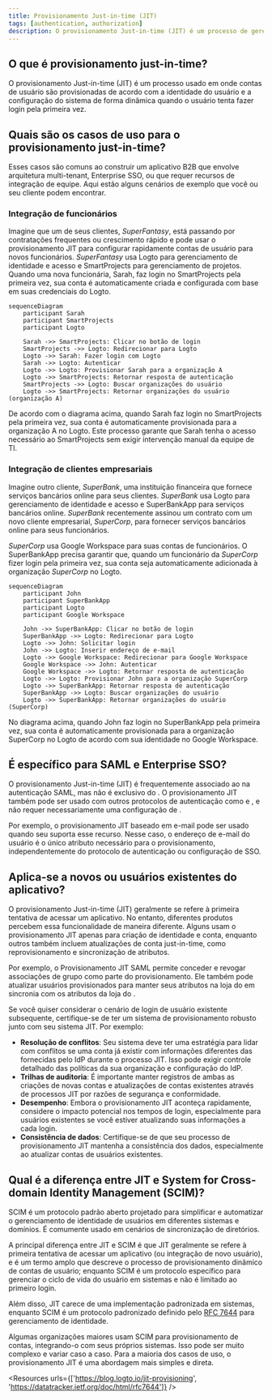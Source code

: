 ```yaml
---
title: Provisionamento Just-in-time (JIT)
tags: [authentication, authorization]
description: O provisionamento Just-in-time (JIT) é um processo de gerenciamento de identidade e acesso (IAM) onde contas de usuário são provisionadas dinamicamente quando um usuário faz login pela primeira vez.
---
```


## O que é provisionamento just-in-time?

O provisionamento Just-in-time (JIT) é um processo usado em <Ref slug="iam" /> onde contas de usuário são provisionadas de acordo com a identidade do usuário e a configuração do sistema de forma dinâmica quando o usuário tenta fazer login pela primeira vez.

## Quais são os casos de uso para o provisionamento just-in-time?

Esses casos são comuns ao construir um aplicativo B2B que envolve arquitetura multi-tenant, Enterprise SSO, ou que requer recursos de integração de equipe. Aqui estão alguns cenários de exemplo que você ou seu cliente podem encontrar.

### Integração de funcionários

Imagine que um de seus clientes, *SuperFantasy*, está passando por contratações frequentes ou crescimento rápido e pode usar o provisionamento JIT para configurar rapidamente contas de usuário para novos funcionários. *SuperFantasy* usa Logto para gerenciamento de identidade e acesso e SmartProjects para gerenciamento de projetos. Quando uma nova funcionária, Sarah, faz login no SmartProjects pela primeira vez, sua conta é automaticamente criada e configurada com base em suas credenciais do Logto.

```mermaid
sequenceDiagram
    participant Sarah
    participant SmartProjects
    participant Logto

    Sarah ->> SmartProjects: Clicar no botão de login
    SmartProjects ->> Logto: Redirecionar para Logto
    Logto ->> Sarah: Fazer login com Logto
    Sarah ->> Logto: Autenticar
    Logto ->> Logto: Provisionar Sarah para a organização A
    Logto ->> SmartProjects: Retornar resposta de autenticação
    SmartProjects ->> Logto: Buscar organizações do usuário
    Logto ->> SmartProjects: Retornar organizações do usuário (organização A)
```

De acordo com o diagrama acima, quando Sarah faz login no SmartProjects pela primeira vez, sua conta é automaticamente provisionada para a organização A no Logto. Este processo garante que Sarah tenha o acesso necessário ao SmartProjects sem exigir intervenção manual da equipe de TI.

### Integração de clientes empresariais

Imagine outro cliente, *SuperBank*, uma instituição financeira que fornece serviços bancários online para seus clientes. *SuperBank* usa Logto para gerenciamento de identidade e acesso e SuperBankApp para serviços bancários online. *SuperBank* recentemente assinou um contrato com um novo cliente empresarial, *SuperCorp*, para fornecer serviços bancários online para seus funcionários.

*SuperCorp* usa Google Workspace para suas contas de funcionários. O SuperBankApp precisa garantir que, quando um funcionário da *SuperCorp* fizer login pela primeira vez, sua conta seja automaticamente adicionada à organização *SuperCorp* no Logto.

```mermaid
sequenceDiagram
    participant John
    participant SuperBankApp
    participant Logto
    participant Google Workspace

    John ->> SuperBankApp: Clicar no botão de login
    SuperBankApp ->> Logto: Redirecionar para Logto
    Logto ->> John: Solicitar login
    John ->> Logto: Inserir endereço de e-mail
    Logto ->> Google Workspace: Redirecionar para Google Workspace
    Google Workspace ->> John: Autenticar
    Google Workspace ->> Logto: Retornar resposta de autenticação
    Logto ->> Logto: Provisionar John para a organização SuperCorp
    Logto ->> SuperBankApp: Retornar resposta de autenticação
    SuperBankApp ->> Logto: Buscar organizações do usuário
    Logto ->> SuperBankApp: Retornar organizações do usuário (SuperCorp)
```

No diagrama acima, quando John faz login no SuperBankApp pela primeira vez, sua conta é automaticamente provisionada para a organização SuperCorp no Logto de acordo com sua identidade no Google Workspace.

## É específico para SAML e Enterprise SSO?

O provisionamento Just-in-time (JIT) é frequentemente associado ao <Ref slug="enterprise-sso" /> na autenticação SAML, mas não é exclusivo do <Ref slug="saml" />. O provisionamento JIT também pode ser usado com outros protocolos de autenticação como <Ref slug="oauth-2.0" /> e <Ref slug="openid-connect" />, e não requer necessariamente uma configuração de <Ref slug="enterprise-sso" />.

Por exemplo, o provisionamento JIT baseado em e-mail pode ser usado quando seu <Ref slug="identity-provider" /> suporta esse recurso. Nesse caso, o endereço de e-mail do usuário é o único atributo necessário para o provisionamento, independentemente do protocolo de autenticação ou configuração de SSO.

## Aplica-se a novos ou usuários existentes do aplicativo?

O provisionamento Just-in-time (JIT) geralmente se refere à primeira tentativa de acessar um aplicativo. No entanto, diferentes produtos percebem essa funcionalidade de maneira diferente. Alguns usam o provisionamento JIT apenas para criação de identidade e conta, enquanto outros também incluem atualizações de conta just-in-time, como reprovisionamento e sincronização de atributos.

Por exemplo, o Provisionamento JIT SAML permite conceder e revogar associações de grupo como parte do provisionamento. Ele também pode atualizar usuários provisionados para manter seus atributos na loja do <Ref slug="service-provider" /> em sincronia com os atributos da loja do <Ref slug="identity-provider" />.

Se você quiser considerar o cenário de login de usuário existente subsequente, certifique-se de ter um sistema de provisionamento robusto junto com seu sistema JIT. Por exemplo:

- **Resolução de conflitos**: Seu sistema deve ter uma estratégia para lidar com conflitos se uma conta já existir com informações diferentes das fornecidas pelo IdP durante o processo JIT. Isso pode exigir controle detalhado das políticas da sua organização e configuração do IdP.
- **Trilhas de auditoria**: É importante manter registros de ambas as criações de novas contas e atualizações de contas existentes através de processos JIT por razões de segurança e conformidade.
- **Desempenho**: Embora o provisionamento JIT aconteça rapidamente, considere o impacto potencial nos tempos de login, especialmente para usuários existentes se você estiver atualizando suas informações a cada login.
- **Consistência de dados**: Certifique-se de que seu processo de provisionamento JIT mantenha a consistência dos dados, especialmente ao atualizar contas de usuários existentes.

## Qual é a diferença entre JIT e System for Cross-domain Identity Management (SCIM)?

SCIM é um protocolo padrão aberto projetado para simplificar e automatizar o gerenciamento de identidade de usuários em diferentes sistemas e domínios. É comumente usado em cenários de sincronização de diretórios.

A principal diferença entre JIT e SCIM é que JIT geralmente se refere à primeira tentativa de acessar um aplicativo (ou integração de novo usuário), e é um termo amplo que descreve o processo de provisionamento dinâmico de contas de usuário; enquanto SCIM é um protocolo específico para gerenciar o ciclo de vida do usuário em sistemas e não é limitado ao primeiro login.

Além disso, JIT carece de uma implementação padronizada em sistemas, enquanto SCIM é um protocolo padronizado definido pelo [RFC 7644](https://datatracker.ietf.org/doc/html/rfc7644) para gerenciamento de identidade.

Algumas organizações maiores usam SCIM para provisionamento de contas, integrando-o com seus próprios sistemas. Isso pode ser muito complexo e variar caso a caso. Para a maioria dos casos de uso, o provisionamento JIT é uma abordagem mais simples e direta.

<Resources urls={['https://blog.logto.io/jit-provisioning', 'https://datatracker.ietf.org/doc/html/rfc7644']} />